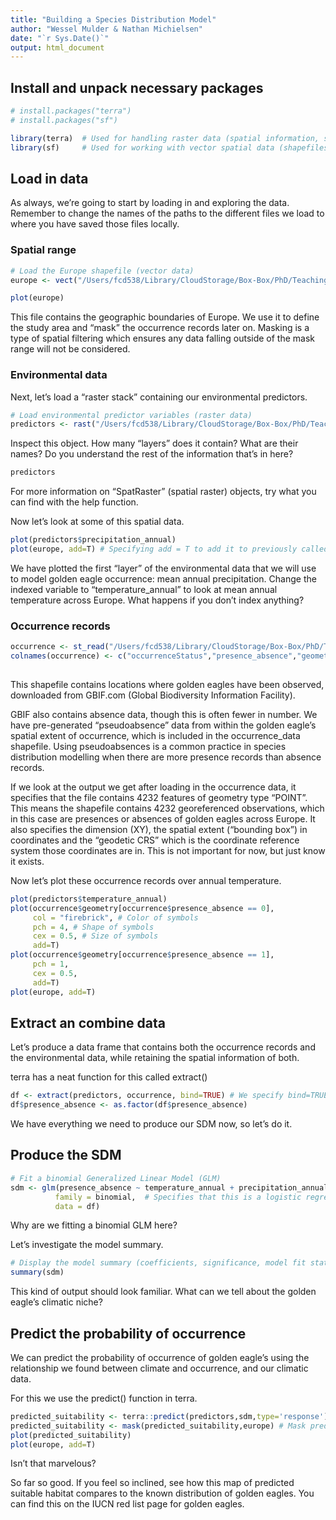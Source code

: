 ```yaml
---
title: "Building a Species Distribution Model"
author: "Wessel Mulder & Nathan Michielsen"
date: "`r Sys.Date()`"
output: html_document
---
```

## Install and unpack necessary packages
  
```r
# install.packages("terra")
# install.packages("sf")

library(terra)  # Used for handling raster data (spatial information, such as environmental data)
library(sf)     # Used for working with vector spatial data (shapefiles, points, polygons)
```

## Load in data

As always, we're going to start by loading in and exploring the data. Remember to change the names of the paths to the different files we load to where you have saved those files locally.

### Spatial range

```r
# Load the Europe shapefile (vector data)
europe <- vect("/Users/fcd538/Library/CloudStorage/Box-Box/PhD/Teaching/ecostats-lecture/tutorial1_data/europe_simple/europe.shp") # Replace path to  where you saved it!

plot(europe)
```


This file contains the geographic boundaries of Europe. We use it to define the study area and "mask" the occurrence records later on. Masking is a type of spatial filtering which ensures any data falling outside of the mask range will not be considered. 

### Environmental data

Next, let's load a "raster stack" containing our environmental predictors.

```r
# Load environmental predictor variables (raster data)
predictors <- rast("/Users/fcd538/Library/CloudStorage/Box-Box/PhD/Teaching/ecostats-lecture/tutorial1_data/tutorial1_stack.tif")
```

Inspect this object. How many "layers" does it contain? What are their names?
Do you understand the rest of the information that's in here?

```r
predictors
```

For more information on "SpatRaster" (spatial raster) objects, try what you can find with the help function.

Now let's look at some of this spatial data.

```r
plot(predictors$precipitation_annual)
plot(europe, add=T) # Specifying add = T to add it to previously called graphic
```

We have plotted the first "layer" of the environmental data that we will use to model golden eagle occurrence: mean annual precipitation. Change the indexed variable to "temperature_annual" to look at mean annual temperature across Europe. What happens if you don't index anything?

### Occurrence records

```r
occurrence <- st_read("/Users/fcd538/Library/CloudStorage/Box-Box/PhD/Teaching/ecostats-lecture/tutorial1_data/occurrence_data/occurrence_data.shp")
colnames(occurrence) <- c("occurrenceStatus","presence_absence","geometry") # Rename columns for convenience
 
```
This shapefile contains locations where golden eagles have been observed, downloaded from GBIF.com (Global Biodiversity Information Facility). 

GBIF also contains absence data, though this is often fewer in number. We have pre-generated "pseudoabsence" data from within the golden eagle's spatial extent of occurrence, which is included in the occurrence_data shapefile. Using pseudoabsences is a common practice in species distribution modelling when there are more presence records than absence records.

If we look at the output we get after loading in the occurrence data, it specifies that the file contains 4232 features of geometry type "POINT". This means the shapefile contains 4232 georeferenced observations, which in this case are presences or absences of golden eagles across Europe. It also specifies the dimension (XY), the spatial extent ("bounding box") in coordinates and the "geodetic CRS" which is the coordinate reference system those coordinates are in. This is not important for now, but just know it exists.

Now let's plot these occurrence records over annual temperature.
```r
plot(predictors$temperature_annual)
plot(occurrence$geometry[occurrence$presence_absence == 0], 
     col = "firebrick", # Color of symbols
     pch = 4, # Shape of symbols
     cex = 0.5, # Size of symbols
     add=T)
plot(occurrence$geometry[occurrence$presence_absence == 1],
     pch = 1,
     cex = 0.5,
     add=T)
plot(europe, add=T)

```

## Extract an combine data

Let's produce a data frame that contains both the occurrence records and the environmental data, while retaining the spatial information of both.

terra has a neat function for this called extract()
```r
df <- extract(predictors, occurrence, bind=TRUE) # We specify bind=TRUE to ensure all information is retained
df$presence_absence <- as.factor(df$presence_absence)
```

We have everything we need to produce our SDM now, so let's do it.


## Produce the SDM

```r
# Fit a binomial Generalized Linear Model (GLM)
sdm <- glm(presence_absence ~ temperature_annual + precipitation_annual,  
          family = binomial,  # Specifies that this is a logistic regression (binomial response)
          data = df)
```
Why are we fitting a binomial GLM here?

Let's investigate the model summary.

```r
# Display the model summary (coefficients, significance, model fit statistics)
summary(sdm)
```
This kind of output should look familiar. What can we tell about the golden eagle's climatic niche? 

## Predict the probability of occurrence

We can predict the probability of occurrence of golden eagle's using the relationship we found between climate and occurrence, and our climatic data. 

For this we use the predict() function in terra.
```r
predicted_suitability <- terra::predict(predictors,sdm,type='response')
predicted_suitability <- mask(predicted_suitability,europe) # Mask predictions to European geography
plot(predicted_suitability)
plot(europe, add=T)

```

Isn't that marvelous?
  
So far so good. If you feel so inclined, see how this map of predicted suitable habitat compares to the known distribution of golden eagles. You can find this on the IUCN red list page for golden eagles. 
